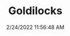 ---
width: 1333
height: 2000
title: Goldilocks
description: 911 in a gold color
date: 2/24/2022 11:56:48 AM
cameraMake: Sony
cameraModel: ILCE-7M3
lens: FE 85mm F1.4 GM
settingsfStop: f/1.4
settingsISO: ISO 100
settingsShutter: 1/640
settingsFocalLength: 85 mm
---